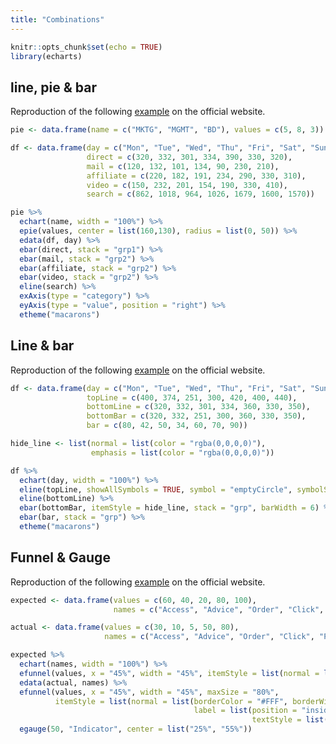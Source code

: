 ```yaml
---
title: "Combinations"
---
```


```r
knitr::opts_chunk$set(echo = TRUE)
library(echarts)
```

## line, pie & bar

Reproduction of the following [example](http://echarts.baidu.com/echarts2/doc/example/mix2.html#-en) on the official website.

```r
pie <- data.frame(name = c("MKTG", "MGMT", "BD"), values = c(5, 8, 3))

df <- data.frame(day = c("Mon", "Tue", "Wed", "Thu", "Fri", "Sat", "Sun"),
                 direct = c(320, 332, 301, 334, 390, 330, 320),
                 mail = c(120, 132, 101, 134, 90, 230, 210),
                 affiliate = c(220, 182, 191, 234, 290, 330, 310),
                 video = c(150, 232, 201, 154, 190, 330, 410),
                 search = c(862, 1018, 964, 1026, 1679, 1600, 1570))

pie %>% 
  echart(name, width = "100%") %>% 
  epie(values, center = list(160,130), radius = list(0, 50)) %>% 
  edata(df, day) %>%
  ebar(direct, stack = "grp1") %>% 
  ebar(mail, stack = "grp2") %>% 
  ebar(affiliate, stack = "grp2") %>% 
  ebar(video, stack = "grp2") %>% 
  eline(search) %>% 
  exAxis(type = "category") %>% 
  eyAxis(type = "value", position = "right") %>% 
  etheme("macarons")
```

## Line & bar

Reproduction of the following [example](http://echarts.baidu.com/echarts2/doc/example/mix6.html#-en) on the official website.

```r
df <- data.frame(day = c("Mon", "Tue", "Wed", "Thu", "Fri", "Sat", "Sun"),
                 topLine = c(400, 374, 251, 300, 420, 400, 440),
                 bottomLine = c(320, 332, 301, 334, 360, 330, 350),
                 bottomBar = c(320, 332, 251, 300, 360, 330, 350),
                 bar = c(80, 42, 50, 34, 60, 70, 90))

hide_line <- list(normal = list(color = "rgba(0,0,0,0)"), 
                  emphasis = list(color = "rgba(0,0,0,0)"))

df %>% 
  echart(day, width = "100%") %>% 
  eline(topLine, showAllSymbols = TRUE, symbol = "emptyCircle", symbolSize = 5) %>% 
  eline(bottomLine) %>% 
  ebar(bottomBar, itemStyle = hide_line, stack = "grp", barWidth = 6) %>% 
  ebar(bar, stack = "grp") %>% 
  etheme("macarons")
```

## Funnel & Gauge

Reproduction of the following [example](http://echarts.baidu.com/echarts2/doc/example/mix11.html#-en) on the official website.

```r
expected <- data.frame(values = c(60, 40, 20, 80, 100),
                       names = c("Access", "Advice", "Order", "Click", "Print"))

actual <- data.frame(values = c(30, 10, 5, 50, 80),
                     names = c("Access", "Advice", "Order", "Click", "Print"))

expected %>% 
  echart(names, width = "100%") %>% 
  efunnel(values, x = "45%", width = "45%", itemStyle = list(normal = list(labelLine = list(show = FALSE)))) %>% 
  edata(actual, names) %>% 
  efunnel(values, x = "45%", width = "45%", maxSize = "80%",
          itemStyle = list(normal = list(borderColor = "#FFF", borderWidth = 2,
                                         label = list(position = "inside", formatter = "{c}%", 
                                                      textStyle = list(color = "#FFF"))))) %>% 
  egauge(50, "Indicator", center = list("25%", "55%"))
```